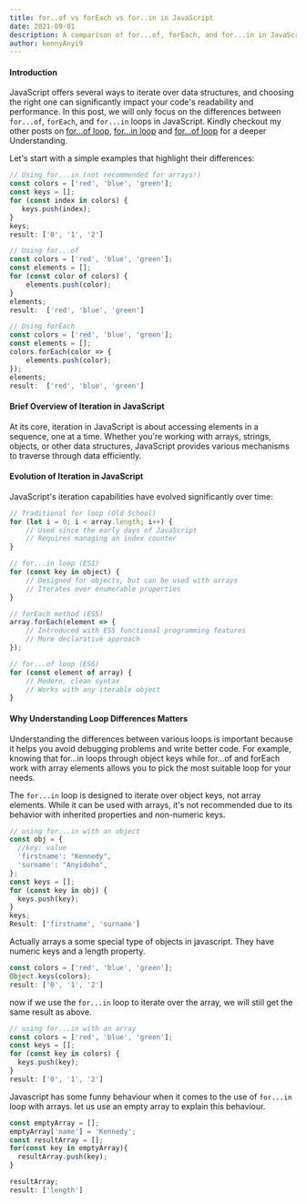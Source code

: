 ```yaml
---
title: for..of vs forEach vs for..in in JavaScript
date: 2021-09-01
description: A comparison of for...of, forEach, and for...in in JavaScript and TypeScript to help you choose the right one for your use case. Leare about the differences in performance, syntax, and use cases.
author: kennyAnyi9
---
```


#### Introduction

JavaScript offers several ways to iterate over data structures, and choosing the right one can significantly impact your code's readability and performance. In this post, we will only focus on the differences between `for...of`, `forEach`, and `for...in` loops in JavaScript. Kindly checkout my other posts on [for...of loop](https://kennedyanyi9.dev/posts/for-of-loop), [for...in loop](https://kennedyanyi9.dev/posts/for-of-loop) and [for...of loop](https://kennedyanyi9.dev/posts/for-of-loop) for a deeper Understanding.

Let's start with a simple examples that highlight their differences:

```javascript
// Using for...in (not recommended for arrays!)
const colors = ['red', 'blue', 'green'];
const keys = [];
for (const index in colors) {
   keys.push(index);
}
keys;
result: ['0', '1', '2']
```

```javascript
// Using for...of
const colors = ['red', 'blue', 'green'];
const elements = [];
for (const color of colors) {
    elements.push(color);
}
elements;
result:  ['red', 'blue', 'green']
```


```javascript
// Using forEach
const colors = ['red', 'blue', 'green'];
const elements = [];
colors.forEach(color => {
    elements.push(color);
});
elements;
result:  ['red', 'blue', 'green']
```



#### Brief Overview of Iteration in JavaScript

At its core, iteration in JavaScript is about accessing elements in a sequence, one at a time. Whether you're working with arrays, strings, objects, or other data structures, JavaScript provides various mechanisms to traverse through data efficiently.

#### Evolution of Iteration in JavaScript

JavaScript's iteration capabilities have evolved significantly over time:

```javascript
// Traditional for loop (Old School)
for (let i = 0; i < array.length; i++) {
    // Used since the early days of JavaScript
    // Requires managing an index counter
}

// for...in loop (ES1)
for (const key in object) {
    // Designed for objects, but can be used with arrays
    // Iterates over enumerable properties
}

// forEach method (ES5)
array.forEach(element => {
    // Introduced with ES5 functional programming features
    // More declarative approach
});

// for...of loop (ES6)
for (const element of array) {
    // Modern, clean syntax
    // Works with any iterable object
}
```

#### Why Understanding Loop Differences Matters
Understanding the differences between various loops is important because it helps you avoid debugging problems and write better code. For example, knowing that for...in loops through object keys while for...of and forEach work with array elements allows you to pick the most suitable loop for your needs.



The `for...in` loop is designed to iterate over object keys, not array elements. While it can be used with arrays, it's not recommended due to its behavior with inherited properties and non-numeric keys.

```javascript
// using for...in with an object
const obj = {
  //key: value
  'firstname': "Kennedy",
  'surname': "Anyidoho",
};
const keys = [];
for (const key in obj) {
  keys.push(key);
}
keys;
Result: ['firstname', 'surname']
```

Actually arrays a some special type of objects in javascript. They have numeric keys and a length property.

```javascript
const colors = ['red', 'blue', 'green'];
Object.keys(colors);
result: ['0', '1', '2']
```
now if we use the `for...in` loop to iterate over the array, we will still get the same result as above.

  ```javascript
  // using for...in with an array
  const colors = ['red', 'blue', 'green'];
  const keys = [];
  for (const key in colors) {
    keys.push(key);
  }
  result: ['0', '1', '2']
  ```
Javascript has some funny behaviour when it comes to the use of `for...in` loop with arrays. let us use an empty array to explain this behaviour.

```javascript
const emptyArray = [];
emptyArray['name'] = 'Kennedy';
const resultArray = [];
for(const key in emptyArray){
  resultArray.push(key);
}

resultArray;
result: ['length']
```
